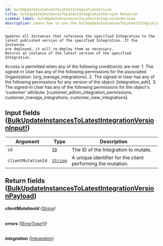 ```yaml
---
id: bulkUpdateInstancesToLatestIntegrationVersion
title: bulkUpdateInstancesToLatestIntegrationVersion Mutation
sidebar_label: bulkUpdateInstancesToLatestIntegrationVersion
description: Learn how to use the bulkUpdateInstancesToLatestIntegrationVersion Mutation for 's API.
---
```


    Updates all Instances that reference the specified Integration to the
    latest published version of the specified Integration. If the Instances
    are deployed, it will re-deploy them as necessary.
    Returns an instance of the latest version of the specified Integration.

Access is permitted when any of the following condition(s) are met: 1. The signed-in User has any of the following permissions for the associated Organization: [org_manage_integrations]. 2. The signed-in User has any of the following permissions for any version of the object: [integration_edit]. 3. The signed-in User has any of the following permissions for the object's 'customer' attribute: [customer_admin_integration_permissions, customer_manage_integrations, customer_view_integrations].

## Input fields ([BulkUpdateInstancesToLatestIntegrationVersionInput!](api/schema/input_object/BulkUpdateInstancesToLatestIntegrationVersionInput.mdx))

| Argument           | Type                                     | Description                                                 |
| ------------------ | ---------------------------------------- | ----------------------------------------------------------- |
| `id`               | [`ID`](api/schema/scalar/ID.mdx)         | The ID of the Integration to mutate.                        |
| `clientMutationId` | [`String`](api/schema/scalar/String.mdx) | A unique identifier for the client performing the mutation. |

## Return fields ([BulkUpdateInstancesToLatestIntegrationVersionPayload](api/schema/object/BulkUpdateInstancesToLatestIntegrationVersionPayload.mdx))

###### <b>clientMutationId</b> ([String](api/schema/scalar/String.mdx))

###### <b>errors</b> ([[ErrorType!]!](api/schema/object/ErrorType.mdx))

###### <b>integration</b> ([Integration](api/schema/object/Integration.mdx))
